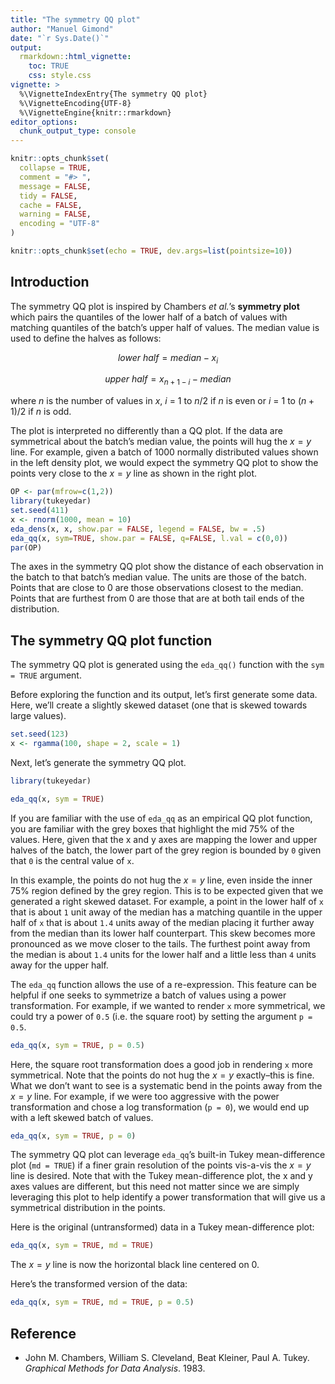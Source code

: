 ```yaml
---
title: "The symmetry QQ plot"
author: "Manuel Gimond"
date: "`r Sys.Date()`"
output: 
  rmarkdown::html_vignette:
    toc: TRUE
    css: style.css
vignette: >
  %\VignetteIndexEntry{The symmetry QQ plot}
  %\VignetteEncoding{UTF-8}
  %\VignetteEngine{knitr::rmarkdown}
editor_options: 
  chunk_output_type: console
---
```


```r
knitr::opts_chunk$set(
  collapse = TRUE,
  comment = "#> ",
  message = FALSE,
  tidy = FALSE,
  cache = FALSE,
  warning = FALSE,
  encoding = "UTF-8"
)
```

```r
knitr::opts_chunk$set(echo = TRUE, dev.args=list(pointsize=10))
```

## Introduction

The symmetry QQ plot is inspired by Chambers *et al.*'s **symmetry plot** which pairs the quantiles of the lower half of a batch of values with matching quantiles of the batch's upper half of values. The median value is used to define the halves as follows:


$$
lower\ half = median - x_i
$$

$$
upper\ half = x_{n+1-i} - median
$$

where $n$ is the number of values in $x$, $i$ = 1 to $n/2$ if $n$ is even or $i$ = 1 to $(n+1)/2$ if $n$ is odd.

The plot is interpreted no differently than a QQ plot. If the data are symmetrical about the batch's median value, the points will hug the $x=y$ line. For example, given a batch of 1000 normally distributed values shown in the left density plot, we would expect the symmetry QQ plot to show the points very close to the $x=y$ line as shown in the right plot.

```r
OP <- par(mfrow=c(1,2))
library(tukeyedar)
set.seed(411)
x <- rnorm(1000, mean = 10)
eda_dens(x, x, show.par = FALSE, legend = FALSE, bw = .5)
eda_qq(x, sym=TRUE, show.par = FALSE, q=FALSE, l.val = c(0,0))
par(OP)
```

The axes in the symmetry QQ plot show the distance of each observation in the batch to that batch's median value. The units are those of the batch. Points that are close to 0 are those observations closest to the median. Points that are furthest from 0 are those that are at both tail ends of the distribution.

## The symmetry QQ plot function

The symmetry QQ plot is generated using the `eda_qq()` function with the `sym = TRUE` argument.

Before exploring the function and its output, let's first generate some data. Here, we'll create a slightly skewed dataset (one that is skewed towards large values).

```r
set.seed(123) 
x <- rgamma(100, shape = 2, scale = 1)  
```

Next, let's generate the symmetry QQ plot.

```r
library(tukeyedar)

eda_qq(x, sym = TRUE)
```

If you are familiar with the use of `eda_qq` as an empirical QQ plot function, you are familiar with the grey boxes that highlight the mid 75% of the values. Here, given that the x and y axes are mapping the lower and upper halves of the batch, the lower part of the grey region is bounded by `0` given that `0` is the central value of `x`.

In this example, the points do not hug the $x=y$ line, even inside the inner 75% region defined by the grey region. This is to be expected given that we generated a right skewed dataset. For example, a point in the lower half of `x` that is about `1` unit away of the median has a matching quantile in the upper half of `x` that is about `1.4` units away of the median placing it further away from the median than its lower half counterpart. This skew becomes more pronounced as we move closer to the tails. The furthest point away from the median is about `1.4` units for the lower half and a little less than `4` units away for the upper half.

The `eda_qq` function allows the use of a re-expression. This feature can be helpful if one seeks to symmetrize a batch of values using a power transformation. For example, if we wanted to render `x` more symmetrical, we could try a power of `0.5` (i.e. the square root) by setting the argument `p = 0.5`.

```r
eda_qq(x, sym = TRUE, p = 0.5)
```

Here, the square root transformation does a good job in rendering `x` more symmetrical. Note that the points do not hug the $x=y$ exactly--this is fine. What we don't want to see is a systematic bend in the points away from the $x=y$ line. For example, if we were too aggressive with the power transformation and chose a log transformation (`p = 0`), we would end up with a left skewed batch of values.

```r
eda_qq(x, sym = TRUE, p = 0)
```

The symmetry QQ plot can leverage `eda_qq`'s built-in Tukey mean-difference plot (`md = TRUE`) if a finer grain resolution of the points vis-a-vis the $x=y$ line is desired. Note that with the Tukey mean-difference plot, the x and y axes values are different, but this need not matter since we are simply leveraging this plot to help identify a power transformation that will give us a symmetrical distribution in the points.

Here is the original (untransformed) data in a Tukey mean-difference plot:

```r
eda_qq(x, sym = TRUE, md = TRUE)
```

The $x=y$ line is now the horizontal black line centered on 0.

Here's the transformed version of the data:

```r
eda_qq(x, sym = TRUE, md = TRUE, p = 0.5)
```

## Reference

-   John M. Chambers, William S. Cleveland, Beat Kleiner, Paul A. Tukey. *Graphical Methods for Data Analysis*. 1983.
